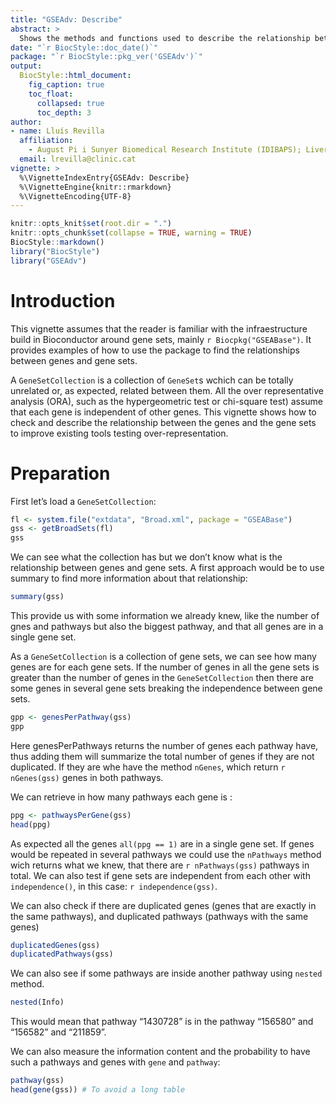 ```yaml
---
title: "GSEAdv: Describe"
abstract: >
  Shows the methods and functions used to describe the relationship between genes and gene sets.
date: "`r BiocStyle::doc_date()`"
package: "`r BiocStyle::pkg_ver('GSEAdv')`"
output:
  BiocStyle::html_document:
    fig_caption: true
    toc_float:
      collapsed: true
      toc_depth: 3
author:
- name: Lluís Revilla
  affiliation: 
    - August Pi i Sunyer Biomedical Research Institute (IDIBAPS); Liver Unit, Hospital Clinic
  email: lrevilla@clinic.cat
vignette: >
  %\VignetteIndexEntry{GSEAdv: Describe}
  %\VignetteEngine{knitr::rmarkdown}
  %\VignetteEncoding{UTF-8}  
---
```

```r
knitr::opts_knit$set(root.dir = ".")
knitr::opts_chunk$set(collapse = TRUE, warning = TRUE)
BiocStyle::markdown()
library("BiocStyle")
library("GSEAdv")
```

# Introduction

This vignette assumes that the reader is familiar with the infraestructure build in Bioconductor around gene sets, mainly `r Biocpkg("GSEABase")`. It provides examples of how to use the package to find the relationships between genes and gene sets.

A `GeneSetCollection` is a collection of `GeneSet`s wchich can be totally unrelated or, as expected, related between them. All the over representative analysis (ORA), such as the hypergeometric test or chi-square test) assume that each gene is independent of other genes. This vignette shows how to check and describe the relationship between the genes and the gene sets to improve existing tools testing over-representation.

# Preparation

First let's load a `GeneSetCollection`:

```r
fl <- system.file("extdata", "Broad.xml", package = "GSEABase")
gss <- getBroadSets(fl)
gss
```

We can see what the collection has but we don't know what is the relationship between genes and gene sets. A first approach would be to use summary to find more information about that relationship:

```r
summary(gss)
```
This provide us with some information we already knew, like the number of gnes and pathways but also the biggest pathway, and that all genes are in a single gene set.

As a `GeneSetCollection` is a collection of gene sets, we can see how many genes are for each gene sets. If the number of genes in all the gene sets is greater than the number of genes in the `GeneSetCollection` then there are some genes in several gene sets breaking the independence between gene sets.

```r
gpp <- genesPerPathway(gss)
gpp
```

Here genesPerPathways returns the number of genes each pathway have, thus adding them will summarize the total number of genes if they are not duplicated. If they are whe have the method `nGenes`, which return  `r nGenes(gss)` genes in both pathways.

We can retrieve in how many pathways each gene is :

```r
ppg <- pathwaysPerGene(gss)
head(ppg)
```
As expected all the genes `all(ppg == 1)` are in a single gene set. If genes would be repeated in several pathways we could use the `nPathways` method wich returns what we knew, that there are `r nPathways(gss)` pathways in total.
We can also test if gene sets are independent from each other with `independence()`, in this case: `r independence(gss)`.

We can also check if there are duplicated genes (genes that are exactly in the same pathways), and duplicated pathways (pathways with the same genes)

```r
duplicatedGenes(gss)
duplicatedPathways(gss)
```
We can also see if some pathways are inside another pathway using `nested` method.

```r
nested(Info)
```
This would mean that pathway "1430728" is in the pathway "156580" and "156582" and "211859".

We can also measure the information content and the probability to have such a pathways and genes with `gene` and `pathway`:
```r
pathway(gss)
head(gene(gss)) # To avoid a long table
```

